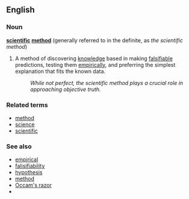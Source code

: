 ==English==

===Noun===
'''[[scientific]] [[method]]''' (generally referred to in the definite, as ''the scientific method'')
{{wikipedia}}
# {{science}} A method of discovering [[knowledge]] based in making [[falsifiable]] predictions, testing them [[empirically]], and preferring the simplest explanation that fits the known data.
#: ''While not perfect, the scientific method plays a crucial role in approaching objective truth.''

===Related terms===
*[[method]]
*[[science]]
*[[scientific]]

===See also===
*[[empirical]]
*[[falisifiability]]
*[[hypothesis]]
*[[method]]
*[[Occam's razor]]
*{{pedialite}}